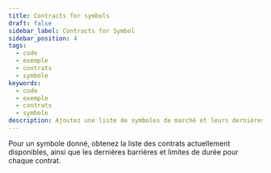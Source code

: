 ```yaml
---
title: Contracts for symbols
draft: false
sidebar_label: Contracts for Symbol
sidebar_position: 4
tags:
  - code
  - exemple
  - contrats
  - symbole
keywords:
  - code
  - exemple
  - contrats
  - symbole
description: Ajoutez une liste de symboles de marché et leurs dernières limites de barrière et de durée à votre application de trading avec cet exemple d'API.
---
```



Pour un symbole donné, obtenez la liste des contrats actuellement disponibles, ainsi que les dernières barrières et limites de durée pour chaque contrat.

<SandboxIframe sandbox={sandboxes.contracts_for_symbol} />
